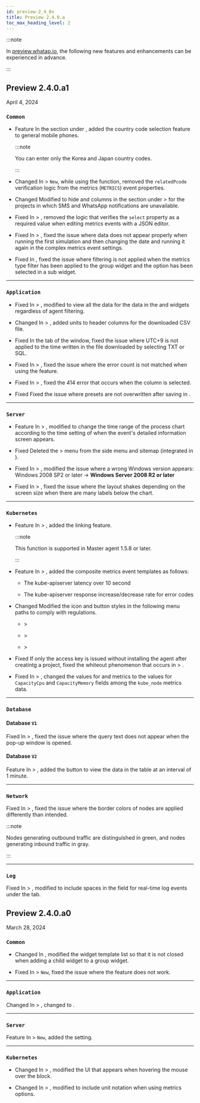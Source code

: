```yaml
---
id: preview-2_4_0x
title: Preview 2.4.0.a
toc_max_heading_level: 2
---
```


<head>
<meta name="robots" content="noindex, nofollow"/>
</head>

:::note

In [preview.whatap.io](https://preview.whatap.io), the following new features and enhancements can be experienced in advance. 

:::

## Preview 2.4.0.a1

April 4, 2024

<div class='indentTab'>

### `Common`

- <Status>Feature</Status> In the <Cmdname sid="account_user_phone" className="uitext" /> section under <Cmdname sid="MNU07360" className="uitext" />, added the country code selection feature to general mobile phones.

  :::note

  You can enter only the Korea and Japan country codes.

  :::

- <Status>Changed</Status> In <Cmdname sid="side_event" className="uitext" /> &gt; <Cmdname sid="side_eventSetting" className="uitext" /> <code class="newfunc">New</code>, while using the <Cmdname sid="BTN07761" className="uitext" /> function, removed the <code>relatedPcode</code> verification logic from the metrics (<code>METRICS</code>) event properties.

- <Status>Changed</Status> Modified to hide <Cmdname sid="sms_alert" className="uitext" /> and <Cmdname sid="TTL06620" className="uitext" /> columns in the <Cmdname sid="alert_receive_settings_by_member" className="uitext" /> section under <Cmdname sid="side_event" className="uitext" /> &gt; <Cmdname sid="side_eventNoti" className="uitext" /> for the projects in which SMS and WhatsApp notifications are unavailable.

- <Status>Fixed</Status> In <Cmdname sid="side_event" className="uitext" /> &gt; <Cmdname sid="side_eventSetting" className="uitext" />, removed the logic that verifies the <code>select</code> property as a required value when editing metrics events with a JSON editor.

- <Status>Fixed</Status> In <Cmdname sid="side_event" className="uitext" /> &gt; <Cmdname sid="side_eventSetting" className="uitext" />, fixed the issue where data does not appear properly when running the first simulation and then changing the date and running it again in the complex metrics event settings.

- <Status>Fixed</Status> In <Cmdname sid="side_flexboard" className="uitext" />, fixed the issue where filtering is not applied when the metrics type filter has been applied to the group widget and the <Cmdname sid="apply_group_widget_filter" className="uitext" /> option has been selected in a sub widget.

---

### `Application`

- <Status>Fixed</Status> In <Cmdname sid="side_dashboard" className="uitext" /> &gt; <Cmdname sid="side_appDashboard" className="uitext" />, modified to view all the data for the data in the <Cmdname sid="today_tps" className="uitext" /> and <Cmdname sid="today_user" className="uitext" /> widgets regardless of agent filtering.

- <Status>Changed</Status> In <Cmdname sid="side_analysis" className="uitext" /> &gt; <Cmdname sid="side_perfTrend" className="uitext" />, added units to header columns for the downloaded CSV file.

- <Status>Fixed</Status> In the <Cmdname sid="TTL06126" className="uitext" /> tab of the <Cmdname sid="TTL06209" className="uitext" /> window, fixed the issue where UTC+9 is not applied to the time written in the file downloaded by selecting <UI>TXT</UI> or <UI>SQL</UI>.

- <Status>Fixed</Status> In <Cmdname sid="side_statistics" className="uitext" /> &gt; <Cmdname sid="side_statError" className="uitext" />, fixed the issue where the error count is not matched when using the <Cmdname sid="TTL07712" className="uitext" /> feature.

- <Status>Fixed</Status> In <Cmdname sid="side_statistics" className="uitext" /> &gt; <Cmdname sid="side_statSql" className="uitext" />, fixed the 414 error that occurs when the <Cmdname sid="TTL07712" className="uitext" /> column is selected.

- <Status>Fixed</Status> Fixed the issue where presets are not overwritten after saving in <Cmdname sid="side_appDashboard" className="uitext" />.

---

### `Server`

- <Status>Feature</Status> In <Cmdname sid="side_event" className="uitext" /> &gt; <Cmdname sid="side_eventHistory" className="uitext" />, modified to change the time range of the process chart according to the time setting of <Cmdname sid="before_after_event" className="uitext" /> when the event's detailed information screen appears.

- <Status>Fixed</Status> Deleted the <Cmdname sid="side_serverSetting" className="uitext" /> &gt; <Cmdname sid="side_serverConfiguration" className="uitext" /> menu from the side menu and sitemap (integrated in <Cmdname sid="side_serverBootEnvironmentVariable" className="uitext" />).

- <Status>Fixed</Status> In <Cmdname sid="side_management" className="uitext" /> &gt; <Cmdname sid="side_integrationInstall" className="uitext" />, modified the issue where a wrong Windows version appears: Windows 2008 SP2 or later → <b>Windows Server 2008 R2 or later</b>

- <Status>Fixed</Status> In <Cmdname sid="side_serverList" className="uitext" /> &gt; <Cmdname sid="side_serverDetail" className="uitext" />, fixed the issue where the layout shakes depending on the screen size when there are many labels below the chart.

---

### `Kubernetes`

- <Status>Feature</Status> In <Cmdname sid="side_cluster" className="uitext" /> &gt; <Cmdname sid="side_objectManifest" className="uitext" />, added the <Cmdname sid="side_kubeEventList" className="uitext" /> linking feature.

  :::note

  This function is supported in Master agent 1.5.8 or later.

  :::

- <Status>Feature</Status> In <Cmdname sid="side_event" className="uitext" /> &gt; <Cmdname sid="side_eventSetting" className="uitext" />, added the composite metrics event templates as follows:

  - <UI>The kube-apiserver latency over 10 second</UI>

  - <UI>The kube-apiserver response increase/decrease rate for error codes</UI>

- <Status>Changed</Status> Modified the icon and button styles in the following menu paths to comply with regulations.

  - <Cmdname sid="side_dashboard" className="uitext" /> &gt; <Cmdname sid="side_containerMap" className="uitext" />

  - <Cmdname sid="side_dashboard" className="uitext" /> &gt; <Cmdname sid="side_integratedContainerMap" className="uitext" />

  - <Cmdname sid="side_cluster" className="uitext" /> &gt; <Cmdname sid="side_objectManifest" className="uitext" />

- <Status>Fixed</Status> If only the access key is issued without installing the agent after creatintg a project, fixed the whiteout phenomenon that occurs in <Cmdname sid="side_management" className="uitext" /> &gt; <Cmdname sid="kubernetesAgentList" className="uitext" />.

- <Status>Fixed</Status> In <Cmdname sid="side_cluster" className="uitext" /> &gt; <Cmdname sid="node_detail" className="uitext" />, changed the values for <Cmdname sid="cpu_cores" className="uitext" /> and <Cmdname sid="memory_total" className="uitext" /> metrics to the values for <code>CapacityCpu</code> and <code>CapacityMemory</code> fields among the <code>kube_node</code> metrics data.

---

### `Database`

#### Database <code class="my">V1</code>

<p><Status>Fixed</Status> In <Cmdname sid="side_dashboard" className="uitext" /> &gt; <Cmdname sid="side_dbMonitoring" className="uitext" />, fixed the issue where the query text does not appear when the <Cmdname sid="TTL06224" className="uitext" /> pop-up window is opened.</p>

#### Database <code class="my">V2</code>

<p><Status>Feature</Status> In <Cmdname sid="side_dashboard" className="uitext" /> &gt; <Cmdname sid="side_dbMonitoring" className="uitext" />, added the button to view the data in the <Cmdname sid="active_sessions" className="uitext" /> table at an interval of 1 minute.</p>

---

### `Network`

<p><Status>Fixed</Status> In <Cmdname sid="side_dashboard" className="uitext" /> &gt; <Cmdname sid="side_npmDashboard" className="uitext" />, fixed the issue where the border colors of nodes are applied differently than intended.</p>

:::note

Nodes generating outbound traffic are distinguished in green, and nodes generating inbound traffic in gray.

:::

---

### `Log`

<p><Status>Fixed</Status> In <Cmdname sid="side_event" className="uitext" /> &gt; <Cmdname sid="side_eventSetting" className="uitext" />, modified to include spaces in the <Cmdname sid="ITM06430" className="uitext" /> field for real-time log events under the <Cmdname sid="log" className="uitext" /> tab.</p>

</div>

## Preview 2.4.0.a0

March 28, 2024

<div class='indentTab'>

### `Common`

- <Status>Changed</Status> In <Cmdname sid="side_flexboard" className="uitext" />, modified the widget template list so that it is not closed when adding a child widget to a group widget.

- <Status>Fixed</Status> In <Cmdname sid="side_event" className="uitext" /> &gt; <Cmdname sid="side_eventSetting" className="uitext" /> <code class="newfunc">New</code>, fixed the issue where the <Cmdname sid="BTN07761" className="uitext" /> feature does not work.

---

### `Application`

<p><Status>Changed</Status> In <Cmdname sid="side_management" className="uitext" /> &gt; <Cmdname sid="side_agents" className="uitext" />, changed <Cmdname sid="inactive_agent_deletion_time" className="b500" /> to <Cmdname sid="TTL07821" className="uitext" />.</p>

---

### `Server`

<p><Status>Feature</Status> In <Cmdname sid="side_event" className="uitext" /> &gt; <Cmdname sid="side_eventSetting" className="uitext" /> <code class="newfunc">New</code>, added the <Cmdname sid="sm_log_event_tab" className="uitext" /> setting.</p>

---

### `Kubernetes`

- <Status>Changed</Status> In <Cmdname sid="side_dashboard" className="uitext" /> &gt; <Cmdname sid="side_containerMap" className="uitext" />, modified the UI that appears when hovering the mouse over the block.

- <Status>Changed</Status> In <Cmdname sid="side_dashboard" className="uitext" /> &gt; <Cmdname sid="side_containerMap" className="uitext" />, modified to include unit notation when using metrics options.

</div>
